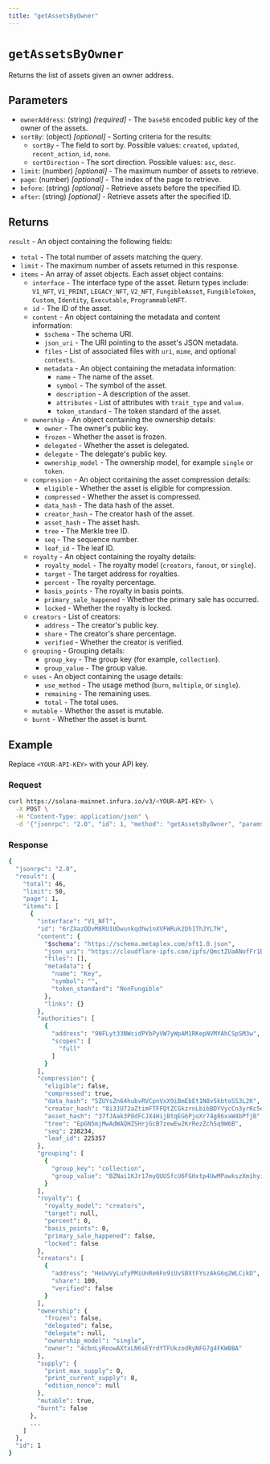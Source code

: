 ```yaml
---
title: "getAssetsByOwner"
---
```



# `getAssetsByOwner`

Returns the list of assets given an owner address.

## Parameters

- `ownerAddress`: (string) _[required]_ - The `base58` encoded public key of the owner of the assets.
- `sortBy`: (object) _[optional]_ - Sorting criteria for the results:
  - `sortBy` - The field to sort by. Possible values: `created`, `updated`, `recent_action`, `id`, `none`.
  - `sortDirection` - The sort direction. Possible values: `asc`, `desc`.
- `limit`: (number) _[optional]_ - The maximum number of assets to retrieve.
- `page`: (number) _[optional]_ - The index of the page to retrieve.
- `before`: (string) _[optional]_ - Retrieve assets before the specified ID.
- `after`: (string) _[optional]_ - Retrieve assets after the specified ID.

## Returns

`result` - An object containing the following fields:

- `total` - The total number of assets matching the query.
- `limit` - The maximum number of assets returned in this response.
- `items` - An array of asset objects. Each asset object contains:
  - `interface` - The interface type of the asset. Return types include: `V1_NFT`, `V1_PRINT`, `LEGACY_NFT`,
      `V2_NFT`, `FungibleAsset`, `FungibleToken`, `Custom`, `Identity`, `Executable`, `ProgrammableNFT`.
  - `id` - The ID of the asset.
  - `content` - An object containing the metadata and content information:
    - `$schema` - The schema URI.
    - `json_uri` - The URI pointing to the asset's JSON metadata.
    - `files` - List of associated files with `uri`, `mime`, and optional `contexts`.
    - `metadata` - An object containing the metadata information:
      - `name` - The name of the asset.
      - `symbol` - The symbol of the asset.
      - `description` - A description of the asset.
      - `attributes` - List of attributes with `trait_type` and `value`.
      - `token_standard` - The token standard of the asset.
  - `ownership` - An object containing the ownership details:
    - `owner` - The owner's public key.
    - `frozen` - Whether the asset is frozen.
    - `delegated` - Whether the asset is delegated.
    - `delegate` - The delegate's public key.
    - `ownership_model` - The ownership model, for example `single` or `token`.
  - `compression` - An object containing the asset compression details:
    - `eligible` - Whether the asset is eligible for compression.
    - `compressed` - Whether the asset is compressed.
    - `data_hash` - The data hash of the asset.
    - `creator_hash` - The creator hash of the asset.
    - `asset_hash` - The asset hash.
    - `tree` - The Merkle tree ID.
    - `seq` - The sequence number.
    - `leaf_id` - The leaf ID.
  - `royalty` - An object containing the royalty details:
    - `royalty_model` - The royalty model (`creators`, `fanout`, or `single`).
    - `target` - The target address for royalties.
    - `percent` - The royalty percentage.
    - `basis_points` - The royalty in basis points.
    - `primary_sale_happened` - Whether the primary sale has occurred.
    - `locked` - Whether the royalty is locked.
  - `creators` - List of creators:
    - `address` - The creator's public key.
    - `share` - The creator's share percentage.
    - `verified` - Whether the creator is verified.
  - `grouping` - Grouping details:
    - `group_key` - The group key (for example, `collection`).
    - `group_value` - The group value.
  - `uses` - An object containing the usage details:
    - `use_method` - The usage method (`burn`, `multiple`, or `single`).
    - `remaining` - The remaining uses.
    - `total` - The total uses.
  - `mutable` - Whether the asset is mutable.
  - `burnt` - Whether the asset is burnt.

## Example

Replace `<YOUR-API-KEY>` with your API key.

### Request

<Tabs>
  <TabItem value="curl">

  ```bash
  curl https://solana-mainnet.infura.io/v3/<YOUR-API-KEY> \
    -X POST \
    -H "Content-Type: application/json" \
    -d '{"jsonrpc": "2.0", "id": 1, "method": "getAssetsByOwner", "params": ["4cbnLyRoowAXtxLN6sEYrdYTFUkzodRyNFG7g4FKWBBA", {"sortBy": "created", "sortDirection": "desc"}, 50, 1, null, null]}'
  ```
  </TabItem>
</Tabs>

### Response

<Tabs>
  <TabItem value="JSON">

  ```bash
  {
    "jsonrpc": "2.0",
    "result": {
      "total": 46,
      "limit": 50,
      "page": 1,
      "items": [
        {
          "interface": "V1_NFT",
          "id": "6rZXazDDvM8RU1UDwunkqdhw1nXVFWRuk2Dh1ThJYLTH",
          "content": {
            "$schema": "https://schema.metaplex.com/nft1.0.json",
            "json_uri": "https://cloudflare-ipfs.com/ipfs/QmctZUaANofFr1BLgWQchwjcUMYEX2ZSx2LpDSHSRtQj5m",
            "files": [],
            "metadata": {
              "name": "Key",
              "symbol": "",
              "token_standard": "NonFungible"
            },
            "links": {}
          },
          "authorities": [
            {
              "address": "9NFLyt33NWcidPYbPyVW7yWpAM1RKepNVMYAhCSpSM3w",
              "scopes": [
                "full"
              ]
            }
          ],
          "compression": {
            "eligible": false,
            "compressed": true,
            "data_hash": "5ZUYsZn64hubvRVCpnVxX9iBmEbEt1N8v5kbtoSS3L2K",
            "creator_hash": "8i3JU72aZtimFTFFQtZCGkzrnLbibBDYVycCn3yrKc5e",
            "asset_hash": "37fJAak3P8dFCJX4HijBtqEG6PjoXr74g86xaW4bPfjB",
            "tree": "EpGN5mjMwAdWAQHZSHrjGcB7zewEw2KrRezZchSq9W6B",
            "seq": 238234,
            "leaf_id": 225357
          },
          "grouping": [
            {
              "group_key": "collection",
              "group_value": "BZNai1KJr17myQUUSfcU6FGHxtp4UwMPawkszXmihyiJ"
            }
          ],
          "royalty": {
            "royalty_model": "creators",
            "target": null,
            "percent": 0,
            "basis_points": 0,
            "primary_sale_happened": false,
            "locked": false
          },
          "creators": [
            {
              "address": "HeUwVyLufyPMiUnRe6Fo9iUvSBXtFYszAkG6q2WLCikD",
              "share": 100,
              "verified": false
            }
          ],
          "ownership": {
            "frozen": false,
            "delegated": false,
            "delegate": null,
            "ownership_model": "single",
            "owner": "4cbnLyRoowAXtxLN6sEYrdYTFUkzodRyNFG7g4FKWBBA"
          },
          "supply": {
            "print_max_supply": 0,
            "print_current_supply": 0,
            "edition_nonce": null
          },
          "mutable": true,
          "burnt": false
        },
        ...
      ]
    },
    "id": 1
  }
  ```

  </TabItem>
</Tabs>
